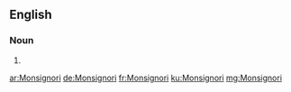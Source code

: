 ==English==

===Noun===
{{head|en|plural}}

# {{plural of|Monsignor|lang=en|nocat=1}}

[[ar:Monsignori]]
[[de:Monsignori]]
[[fr:Monsignori]]
[[ku:Monsignori]]
[[mg:Monsignori]]